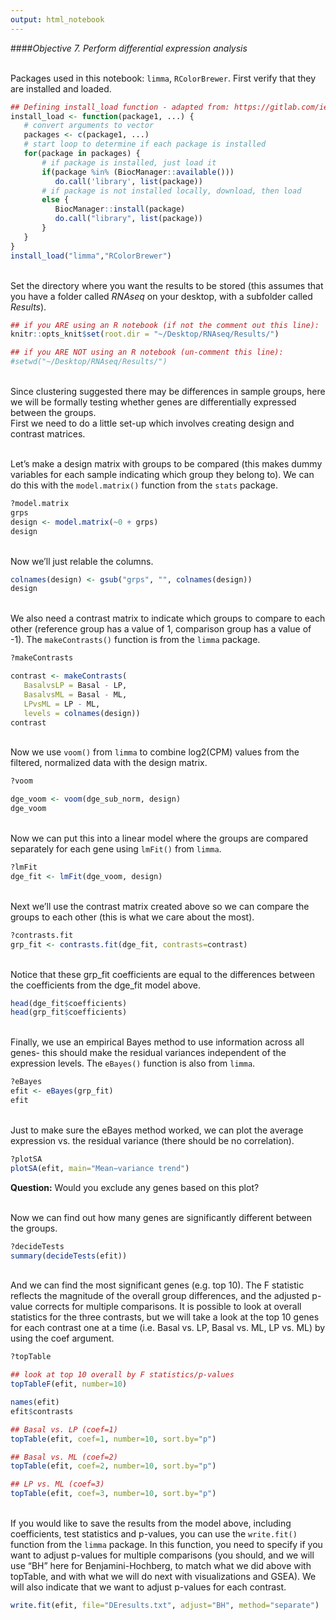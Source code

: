 ```yaml
---
output: html_notebook
---
```


####*Objective 7. Perform differential expression analysis*

<br/>
Packages used in this notebook: `limma`, `RColorBrewer`. First verify that they are installed and loaded.
```r
## Defining install_load function - adapted from: https://gitlab.com/iembry/install.load
install_load <- function(package1, ...) {   
   # convert arguments to vector
   packages <- c(package1, ...)
   # start loop to determine if each package is installed
   for(package in packages) {
       # if package is installed, just load it
       if(package %in% (BiocManager::available()))
          do.call('library', list(package))
       # if package is not installed locally, download, then load
       else {
          BiocManager::install(package)
          do.call("library", list(package))
       }
   }    
}
install_load("limma","RColorBrewer")
```

<br/>
Set the directory where you want the results to be stored (this assumes that you have a folder called _RNAseq_ on your desktop, with a subfolder called _Results_). 
```r
## if you ARE using an R notebook (if not the comment out this line):
knitr::opts_knit$set(root.dir = "~/Desktop/RNAseq/Results/") 

## if you ARE NOT using an R notebook (un-comment this line):
#setwd("~/Desktop/RNAseq/Results/") 
```

<br/>
Since clustering suggested there may be differences in sample groups, here we will be formally testing whether genes are differentially expressed between the groups.  
First we need to do a little set-up which involves creating design and contrast matrices.

<br/>
Let's make a design matrix with groups to be compared (this makes dummy variables for each sample indicating which group they belong to). We can do this with the `model.matrix()` function from the `stats` package.
```r
?model.matrix
grps
design <- model.matrix(~0 + grps)
design
```

<br/>
Now we'll just relable the columns.
```r
colnames(design) <- gsub("grps", "", colnames(design))
design
```

<br/>
We also need a contrast matrix to indicate which groups to compare to each other (reference group has a value of 1, comparison group has a value of -1). The `makeContrasts()` function is from the `limma` package.
```r
?makeContrasts

contrast <- makeContrasts(
   BasalvsLP = Basal - LP, 
   BasalvsML = Basal - ML, 
   LPvsML = LP - ML, 
   levels = colnames(design))
contrast
```

<br/>
Now we use `voom()` from `limma` to combine log2(CPM) values from the filtered, normalized data with the design matrix.
```r
?voom

dge_voom <- voom(dge_sub_norm, design)
dge_voom
```

<br/>
Now we can put this into a linear model where the groups are compared separately for each gene using `lmFit()` from `limma`.
```r
?lmFit
dge_fit <- lmFit(dge_voom, design)
```

<br/>
Next we'll use the contrast matrix created above so we can compare the groups to each other (this is what we care about the most).
```r
?contrasts.fit
grp_fit <- contrasts.fit(dge_fit, contrasts=contrast)
```


<br/>
Notice that these grp_fit coefficients are equal to the differences between the coefficients from the dge_fit model above.
```r
head(dge_fit$coefficients)
head(grp_fit$coefficients)
```

<br/>
Finally, we use an empirical Bayes method to use information across all genes- this should make the residual variances independent of the expression levels. The `eBayes()` function is also from `limma`.
```r
?eBayes
efit <- eBayes(grp_fit)
efit
```

<br/>
Just to make sure the eBayes method worked, we can plot the average expression vs. the residual variance (there should be no correlation).
```r
?plotSA
plotSA(efit, main="Mean−variance trend")
```
**Question:** Would you exclude any genes based on this plot?  

<br/>
Now we can find out how many genes are significantly different between the groups.
```r
?decideTests
summary(decideTests(efit))
```

<br/>
And we can find the most significant genes (e.g. top 10). The F statistic reflects the magnitude of the overall group differences, and the adjusted p-value corrects for multiple comparisons. It is possible to look at overall statistics for the three contrasts, but we will take a look at the top 10 genes for each contrast one at a time (i.e. Basal vs. LP, Basal vs. ML, LP vs. ML) by using the coef argument.  
```r
?topTable

## look at top 10 overall by F statistics/p-values
topTableF(efit, number=10) 

names(efit)
efit$contrasts

## Basal vs. LP (coef=1)
topTable(efit, coef=1, number=10, sort.by="p")

## Basal vs. ML (coef=2)
topTable(efit, coef=2, number=10, sort.by="p")

## LP vs. ML (coef=3)
topTable(efit, coef=3, number=10, sort.by="p")
```

<br/>
If you would like to save the results from the model above, including coefficients, test statistics and p-values, you can use the `write.fit()` function from the `limma` package. In this function, you need to specify if you want to adjust p-values for multiple comparisons (you should, and we will use "BH" here for Benjamini-Hochberg, to match what we did above with topTable, and with what we will do next with visualizations and GSEA). We will also indicate that we want to adjust p-values for each contrast.

```r
write.fit(efit, file="DEresults.txt", adjust="BH", method="separate")
```


